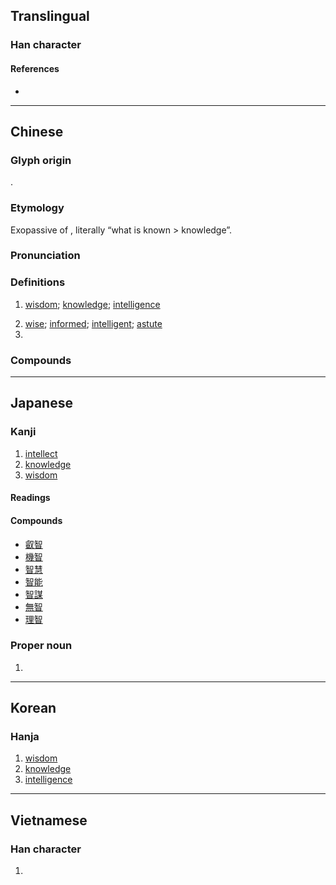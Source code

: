 {{character info}}

==Translingual==

===Han character===
{{Han char|rn=72|rad=日|as=08|sn=12|four=86600|canj=ORA|ids=⿱知日}}

====References====
* {{Han ref|kx=0497.150|dkj=14010|dj=0863.230|hdz=21518.150|uh=667A|ud=26234|bh=B4BC|bd=46268}}

----

==Chinese==
{{zh-forms|alt=知,𣉻,𥏼}}

===Glyph origin===
{{Han etym}}
{{Han compound|知|日|ls=psc|c1=p|c2=s}}.

===Etymology===
Exopassive of {{och-l|知|to know}}, literally “what is known > knowledge”.

===Pronunciation===
{{zh-pron
|m=zhì
|c=zi3
|h=pfs=chṳ
|md=dé
|mn=tì
|mn-t=di3
|w=2tsr
|mc=y
|oc=y
|ma=y
|cat=n,a,pn
}}

===Definitions===
{{zh-hanzi}}

# [[wisdom]]; [[knowledge]]; [[intelligence]]
#: {{zh-x|智慧|wisdom}}
#: {{zh-x|智力|intelligence}}
# [[wise]]; [[informed]]; [[intelligent]]; [[astute]]
# {{surname|zh}}

===Compounds===
{{zh-der|三智|三智五猜|上智|不智|人工智慧|人急智生|人窮智短|人貧智短|仁智互見|低智|做張做智|停留長智|元智大學|利令智昏|囊底智|大智|大智如愚|大智度論|大智若愚|失張失智|弱智|心智|急中生智|急智|悲智|情急智生|情緒智商|意智|慌張慌智|慾令智昏|才微智淺|才智|挈瓶小智|故智|啟智|施謀用智|明智|明智之舉|智人|智仁勇|智儼|智利|智利硝石|智力|智力商數|智力年齡|智力投資|智力測驗|智勇|智勇兼全|智勇雙全|智取|智周|智商|智器|智囊|智囊團|智圓行方|智均力敵|智士|智多星|智小言大|智小謀大|智巧|智性化|智慧|智慧劍|智慮|智旭|智永|智珠|智略|智盡能索|智短|智禽|智算|智者|智者不惑|智育|智能|智能不足|智能權|智能犯罪|智能遲滯|智術|智調|智謀|智識|智量|智防|智障|智顗|智齒|有張沒智|材智高奇|梅智|機智|殫智竭力|民智|沒張智|沒意智|沒魂少智|河曲智叟|獐智|理智|用智鋪謀|百龍之智|益智|益智圖|益智班|睿智|矜己任智|矜智負能|神智|神智不清|竭智盡力|竭智盡忠|絕聖棄智|聰明才智|色智|英明睿智|襲人故智|見仁見智|見智見仁|計窮智短|誇才賣智|誇能鬥智|超智|足智多謀|運智|運智鋪謀|金剛智|飾智|鬥智|智庫|智慧城}}

----

==Japanese==

===Kanji===
{{ja-kanji|grade=|rs=日08}}

# [[intellect]]
# [[knowledge]]
# [[wisdom]]

====Readings====
{{ja-readings
|goon=ち
|kanon=ち
|nanori=あきら, さと, さとい, さとし, さとる, じ, とし, とみ, とも, のり, ひと, もと, よも
}}

====Compounds====
{{der-top|Compounds}}
* [[叡智]]
* [[機智]]
* [[智慧]]
* [[智能]]
* [[智謀]]
* [[無智]]
* [[理智]]
{{der-bottom}}

===Proper noun===
{{ja-pos|proper|さとし}}

# {{given name|ja|male|sort=さとし}}

----

==Korean==

===Hanja===
{{ko-hanja|hangeul=[[지]]|eumhun=|rv=ji|mr=chi|y=ci}}

# [[wisdom]]
# [[knowledge]]
# [[intelligence]]

----

==Vietnamese==

===Han character===
{{vi-readings|reading=trí|rs=日08}}

# {{rfdef|vi|sort=日08}}